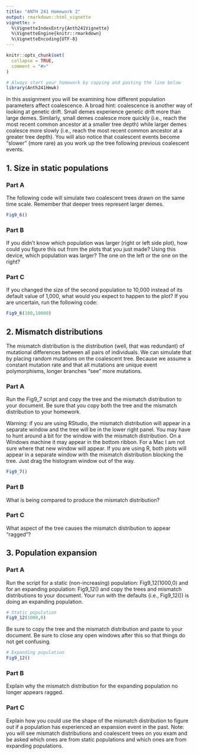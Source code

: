 ---
title: "ANTH 241 Homework 2"
output: rmarkdown::html_vignette
vignette: >
  %\VignetteIndexEntry{Anth241Vignette}
  %\VignetteEngine{knitr::rmarkdown}
  %\VignetteEncoding{UTF-8}
---

```{r, include = FALSE}
knitr::opts_chunk$set(
  collapse = TRUE,
  comment = "#>"
)
```

```{r eval=F}
# Always start your homework by copying and pasting the line below
library(Anth241Hmwk)
```

In this assignment you will be examining how different population 
parameters affect coalescence.  A broad hint: coalescence is another
way of looking at genetic drift.  Small demes experience genetic drift
more than large demes.  Similarly, small demes coalesce more quickly
(i.e., reach the most recent common ancestor at a smaller tree depth)
while larger demes coalesce more slowly (i.e., reach the most recent
common ancestor at a greater tree depth).  You will also notice that
coalescent events become "slower" (more rare) as you work up the tree
following previous coalescent events.

## 1. Size in static populations

### Part A

The following code will simulate two coalescent trees drawn on the
same time scale.  Remember that deeper trees represent larger demes.

```{r eval=FALSE}
Fig9_6()

```

### Part B
If you didn’t know which population was larger (right or left side
plot), how could you figure this out from the plots that you just made?
Using this device, which population was larger?  The one on the left or 
the one on the right?

### Part C
If you changed the size of the second population to 10,000 instead of
its default value of 1,000, what would you expect to happen to the plot?
If you are uncertain, run the following code:

```{r eval=FALSE}
Fig9_6(100,10000)
```

## 2. Mismatch distributions

The mismatch distribution is the distribution (well, that was redundant)
of mutational differences between all pairs of individuals.  We can 
simulate that by placing random mutations on the coalescent tree. 
Because we assume a constant mutation rate and that all mutations are
unique event polymorphisms, longer branches "see" more mutations.

### Part A
Run the Fig9_7 script and copy the tree and the mismatch distribution to
your document.  Be sure that you copy both the tree and the mismatch 
distribution to your homework.


Warning: if you are using RStudio, the mismatch distribution will appear
in a separate window and the tree will be in the lower right panel. You 
may have to hunt around a bit for the window with the mismatch
distribution.  On a Windows machine it may appear in the bottom ribbon.
For a Mac I am not sure where that new window will appear. If you are
using R, both plots will appear in a separate window with the mismatch
distribution blocking the tree. Just drag the histogram window out of
the way.

```{r eval=FALSE}
Fig9_7()
```

### Part B

What is being compared to produce the mismatch distribution?

### Part C

What aspect of the tree causes the mismatch distribution to appear 
“ragged”?

## 3. Population expansion

### Part A
Run the script for a static (non-increasing) population: Fig9_12(1000,0)
and for an expanding population: Fig9_12() and copy the trees and
mismatch distributions to your document. Your run with the defaults
(i.e., Fig9_12()) is doing an expanding population.

```{r eval=FALSE}
# Static population
Fig9_12(1000,0)
```

Be sure to copy the tree and the mismatch distribution and paste to your
document.  Be sure to close any open windows after this so that things
do not get confusing.

```{r eval=FALSE}
# Expanding population
Fig9_12()
```

### Part B
Explain why the mismatch distribution for the expanding population no
longer appears ragged.

### Part C
Explain how you could use the shape of the mismatch distribution to
figure out if a population has experienced an expansion event in the
past.  Note: you will see mismatch distributions and coalescent trees
on you exam and be asked which ones are from static populations and
which ones are from expanding populations.
